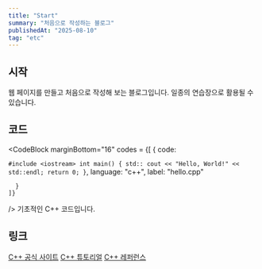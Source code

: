 ```yaml
---
title: "Start"
summary: "처음으로 작성하는 블로그"
publishedAt: "2025-08-10"
tag: "etc"
---
```


## 시작
웹 페이지를 만들고 처음으로 작성해 보는 블로그입니다. 일종의 연습장으로 활용될 수 있습니다.

## 코드
<CodeBlock
    marginBottom="16"
    codes = {[
      {
        code: 

`
#include <iostream>
int main()
{
  std:: cout << "Hello, World!" << std::endl;
  return 0;
}
`,
        language: "c++",
        label: "hello.cpp"

      }
    ]}

/>
기초적인 C++ 코드입니다.  

## 링크
[C++ 공식 사이트](https://isocpp.org/)
[C++ 튜토리얼](https://www.learncpp.com/)
[C++ 레퍼런스](https://en.cppreference.com/w/)
